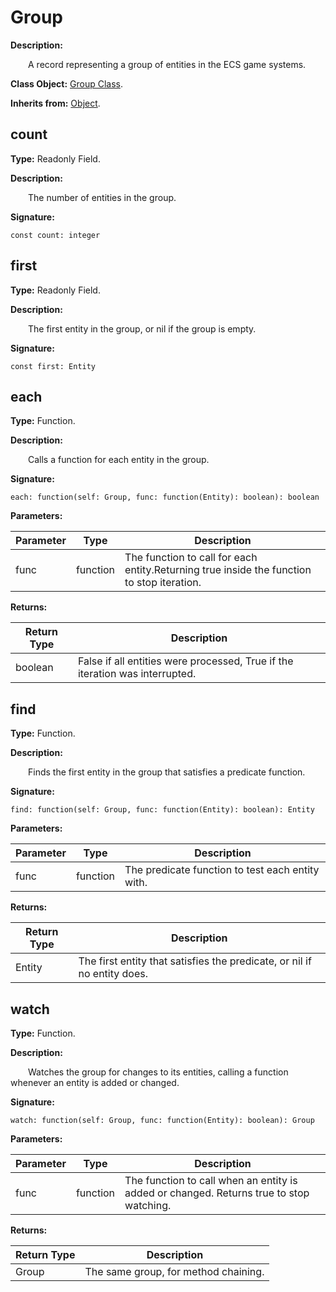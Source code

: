 
# Group

**Description:**

&emsp;&emsp;A record representing a group of entities in the ECS game systems.

**Class Object:** [Group Class](/docs/api/Class%20Object/Group).

**Inherits from:** [Object](/docs/api/Class/Object).

## count

**Type:** Readonly Field.

**Description:**

&emsp;&emsp;The number of entities in the group.

**Signature:**
```tl
const count: integer
```

## first

**Type:** Readonly Field.

**Description:**

&emsp;&emsp;The first entity in the group, or nil if the group is empty.

**Signature:**
```tl
const first: Entity
```

## each

**Type:** Function.

**Description:**

&emsp;&emsp;Calls a function for each entity in the group.

**Signature:**
```tl
each: function(self: Group, func: function(Entity): boolean): boolean
```

**Parameters:**

| Parameter | Type | Description |
| --- | --- | --- |
| func | function | The function to call for each entity.Returning true inside the function to stop iteration. |

**Returns:**

| Return Type | Description |
| --- | --- |
| boolean | False if all entities were processed, True if the iteration was interrupted. |

## find

**Type:** Function.

**Description:**

&emsp;&emsp;Finds the first entity in the group that satisfies a predicate function.

**Signature:**
```tl
find: function(self: Group, func: function(Entity): boolean): Entity
```

**Parameters:**

| Parameter | Type | Description |
| --- | --- | --- |
| func | function | The predicate function to test each entity with. |

**Returns:**

| Return Type | Description |
| --- | --- |
| Entity | The first entity that satisfies the predicate, or nil if no entity does. |

## watch

**Type:** Function.

**Description:**

&emsp;&emsp;Watches the group for changes to its entities, calling a function whenever an entity is added or changed.

**Signature:**
```tl
watch: function(self: Group, func: function(Entity): boolean): Group
```

**Parameters:**

| Parameter | Type | Description |
| --- | --- | --- |
| func | function | The function to call when an entity is added or changed. Returns true to stop watching. |

**Returns:**

| Return Type | Description |
| --- | --- |
| Group | The same group, for method chaining. |